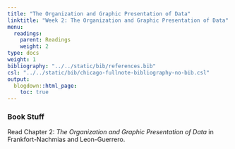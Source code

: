 ```yaml
---
title: "The Organization and Graphic Presentation of Data"
linktitle: "Week 2: The Organization and Graphic Presentation of Data"
menu:
  readings:
    parent: Readings
    weight: 2
type: docs
weight: 1
bibliography: "../../static/bib/references.bib"
csl: "../../static/bib/chicago-fullnote-bibliography-no-bib.csl"
output:
  blogdown::html_page:
    toc: true
---
```


### Book Stuff
Read Chapter 2: *The Organization and Graphic Presentation of Data* in Frankfort-Nachmias and Leon-Guerrero. 
